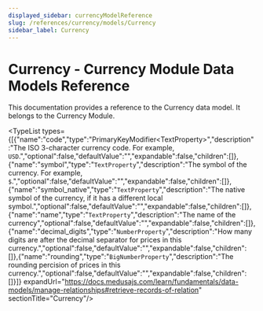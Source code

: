 ```yaml
---
displayed_sidebar: currencyModelReference
slug: /references/currency/models/Currency
sidebar_label: Currency
---
```



# Currency - Currency Module Data Models Reference

This documentation provides a reference to the Currency data model. It belongs to the Currency Module.

<SourceCodeLink link="https://github.com/medusajs/medusa/blob/0c698194ea8706ccde00f25fd231e9b4ef8ccbe1/packages/modules/currency/src/models/currency.ts#L3" />

<TypeList types={[{"name":"code","type":"PrimaryKeyModifier&#60;TextProperty&#62;","description":"The ISO 3-character currency code. For example, `USD`.","optional":false,"defaultValue":"","expandable":false,"children":[]},{"name":"symbol","type":"`TextProperty`","description":"The symbol of the currency. For example, `$`.","optional":false,"defaultValue":"","expandable":false,"children":[]},{"name":"symbol_native","type":"`TextProperty`","description":"The native symbol of the currency, if it has a different local symbol.","optional":false,"defaultValue":"","expandable":false,"children":[]},{"name":"name","type":"`TextProperty`","description":"The name of the currency","optional":false,"defaultValue":"","expandable":false,"children":[]},{"name":"decimal_digits","type":"`NumberProperty`","description":"How many digits are after the decimal separator for prices in this currency.","optional":false,"defaultValue":"","expandable":false,"children":[]},{"name":"rounding","type":"`BigNumberProperty`","description":"The rounding percision of prices in this currency.","optional":false,"defaultValue":"","expandable":false,"children":[]}]} expandUrl="https://docs.medusajs.com/learn/fundamentals/data-models/manage-relationships#retrieve-records-of-relation" sectionTitle="Currency"/>
